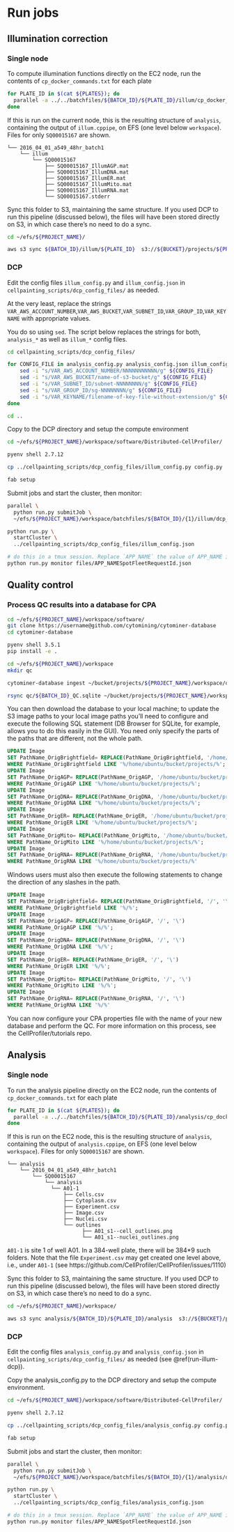 # Run jobs

## Illumination correction
### Single node
To compute illumination functions directly on the EC2 node, run the contents of `cp_docker_commands.txt` for each plate

```sh
for PLATE_ID in $(cat ${PLATES}); do 
  parallel -a ../../batchfiles/${BATCH_ID}/${PLATE_ID}/illum/cp_docker_commands.txt
done
```

If this is run on the current node, this is the resulting structure of `analysis`, containing the output of `illum.cppipe`, on EFS (one level below `workspace`). Files for only `SQ00015167` are shown.

```
└── 2016_04_01_a549_48hr_batch1
    └── illum
        └── SQ00015167
            ├── SQ00015167_IllumAGP.mat
            ├── SQ00015167_IllumDNA.mat
            ├── SQ00015167_IllumER.mat
            ├── SQ00015167_IllumMito.mat
            ├── SQ00015167_IllumRNA.mat
            └── SQ00015167.stderr
```

Sync this folder to S3, maintaining the same structure. If you used DCP to run this pipeline (discussed below), the files will have been stored directly on S3, in which case there's no need to do a sync.

```sh
cd ~/efs/${PROJECT_NAME}/

aws s3 sync ${BATCH_ID}/illum/${PLATE_ID}  s3://${BUCKET}/projects/${PROJECT_NAME}/${BATCH_ID}/illum/${PLATE_ID}
```

### DCP {#run-illum-dcp}
Edit the config files `illum_config.py` and `illum_config.json` in `cellpainting_scripts/dcp_config_files/` as needed. 

At the very least, replace the strings `VAR_AWS_ACCOUNT_NUMBER`,`VAR_AWS_BUCKET`,`VAR_SUBNET_ID`,`VAR_GROUP_ID`,`VAR_KEYNAME` with appropriate values. 

You do so using `sed`. The script below replaces the strings for both, `analysis_*` as well as `illum_*` config files.

```sh
cd cellpainting_scripts/dcp_config_files/

for CONFIG_FILE in analysis_config.py analysis_config.json illum_config.py illum_config.json; do 
    sed -i "s/VAR_AWS_ACCOUNT_NUMBER/NNNNNNNNNNN/g" ${CONFIG_FILE}
    sed -i "s/VAR_AWS_BUCKET/name-of-s3-bucket/g" ${CONFIG_FILE}
    sed -i "s/VAR_SUBNET_ID/subnet-NNNNNNNN/g" ${CONFIG_FILE}
    sed -i "s/VAR_GROUP_ID/sg-NNNNNNNN/g" ${CONFIG_FILE}
    sed -i "s/VAR_KEYNAME/filename-of-key-file-without-extension/g" ${CONFIG_FILE}
done

cd ..
```

Copy to the DCP directory and setup the compute environment

```sh
cd ~/efs/${PROJECT_NAME}/workspace/software/Distributed-CellProfiler/

pyenv shell 2.7.12

cp ../cellpainting_scripts/dcp_config_files/illum_config.py config.py

fab setup
```

Submit jobs and start the cluster, then monitor:

```sh
parallel \
  python run.py submitJob \
  ~/efs/${PROJECT_NAME}/workspace/batchfiles/${BATCH_ID}/{1}/illum/dcp_config.json :::: ${PLATES}

python run.py \
  startCluster \
  ../cellpainting_scripts/dcp_config_files/illum_config.json

# do this in a tmux session. Replace `APP_NAME` the value of APP_NAME in `illum_config.py`
python run.py monitor files/APP_NAMESpotFleetRequestId.json
```


## Quality control
### Process QC results into a database for CPA

```sh
cd ~/efs/${PROJECT_NAME}/workspace/software/
git clone https://username@github.com/cytomining/cytominer-database
cd cytominer-database

pyenv shell 3.5.1
pip install -e .

cd ~/efs/${PROJECT_NAME}/workspace
mkdir qc

cytominer-database ingest ~/bucket/projects/${PROJECT_NAME}/workspace/qc/${BATCH_ID}/results sqlite:///qc/${BATCH_ID}_QC.sqlite -c software/cytominer-database/cytominer_database/config/config_default.ini --no-munge

rsync qc/${BATCH_ID}_QC.sqlite ~/bucket/projects/${PROJECT_NAME}/workspace/qc/${BATCH_ID}_QC.sqlite
```

You can then download the database to your local machine; to update the S3 image paths to your local image paths 
you'll need to configure and execute the following SQL statement (DB Browser for SQLite, for example, allows you 
to do this easily in the GUI).  You need only specify the parts of the paths that are different, not the whole path.

```sql
UPDATE Image
SET PathName_OrigBrightfield= REPLACE(PathName_OrigBrightfield, '/home/ubuntu/bucket/projects/s3/path/to/files/', '/local/path/to/files/')
WHERE PathName_OrigBrightfield LIKE '%/home/ubuntu/bucket/projects/%';
UPDATE Image
SET PathName_OrigAGP= REPLACE(PathName_OrigAGP, '/home/ubuntu/bucket/projects/s3/path/to/files/', '/local/path/to/files/')
WHERE PathName_OrigAGP LIKE '%/home/ubuntu/bucket/projects/%';
UPDATE Image
SET PathName_OrigDNA= REPLACE(PathName_OrigDNA, '/home/ubuntu/bucket/projects/s3/path/to/files/', '/local/path/to/files/')
WHERE PathName_OrigDNA LIKE '%/home/ubuntu/bucket/projects/%';
UPDATE Image
SET PathName_OrigER= REPLACE(PathName_OrigER, '/home/ubuntu/bucket/projects/s3/path/to/files/', '/local/path/to/files/')
WHERE PathName_OrigER LIKE '%/home/ubuntu/bucket/projects/%';
UPDATE Image
SET PathName_OrigMito= REPLACE(PathName_OrigMito, '/home/ubuntu/bucket/projects/s3/path/to/files/', '/local/path/to/files/')
WHERE PathName_OrigMito LIKE '%/home/ubuntu/bucket/projects/%';
UPDATE Image
SET PathName_OrigRNA= REPLACE(PathName_OrigRNA, '/home/ubuntu/bucket/projects/s3/path/to/files/', '/local/path/to/files/')
WHERE PathName_OrigRNA LIKE '%/home/ubuntu/bucket/projects/%'
```

Windows users must also then execute the following statements to change the direction of any slashes in the path.

```sql
UPDATE Image
SET PathName_OrigBrightfield= REPLACE(PathName_OrigBrightfield, '/', '\')
WHERE PathName_OrigBrightfield LIKE '%/%';
UPDATE Image
SET PathName_OrigAGP= REPLACE(PathName_OrigAGP, '/', '\')
WHERE PathName_OrigAGP LIKE '%/%';
UPDATE Image
SET PathName_OrigDNA= REPLACE(PathName_OrigDNA, '/', '\')
WHERE PathName_OrigDNA LIKE '%/%';
UPDATE Image
SET PathName_OrigER= REPLACE(PathName_OrigER, '/', '\')
WHERE PathName_OrigER LIKE '%/%';
UPDATE Image
SET PathName_OrigMito= REPLACE(PathName_OrigMito, '/', '\')
WHERE PathName_OrigMito LIKE '%/%';
UPDATE Image
SET PathName_OrigRNA= REPLACE(PathName_OrigRNA, '/', '\')
WHERE PathName_OrigRNA LIKE '%/%'
```

You can now configure your CPA properties file with the name of your new database and perform the QC.
For more information on this process, see the CellProfiler/tutorials repo.


## Analysis 
### Single node
To run the analysis pipeline directly on the EC2 node, run the contents of `cp_docker_commands.txt` for each plate

```sh
for PLATE_ID in $(cat ${PLATES}); do 
  parallel -a ../../batchfiles/${BATCH_ID}/${PLATE_ID}/analysis/cp_docker_commands.txt
done

```

If this is run on the EC2 node, this is the resulting structure of `analysis`, containing the output of `analysis.cppipe`, on EFS (one level below `workspace`). Files for only `SQ00015167` are shown.


```
└── analysis
    └── 2016_04_01_a549_48hr_batch1
        └── SQ00015167
            └── analysis
              └── A01-1
                  ├── Cells.csv
                  ├── Cytoplasm.csv
                  ├── Experiment.csv
                  ├── Image.csv
                  ├── Nuclei.csv
                  └── outlines
                        ├── A01_s1--cell_outlines.png
                        └── A01_s1--nuclei_outlines.png
```

`A01-1` is site 1 of well A01. In a 384-well plate, there will be 384\*9 such folders.
Note that the file `Experiment.csv` may get created one level above, i.e., under `A01-1` (see https://github.com/CellProfiler/CellProfiler/issues/1110)

Sync this folder to S3, maintaining the same structure. If you used DCP to run this pipeline (discussed below), the files will have been stored directly on S3, in which case there's no need to do a sync.


```sh
cd ~/efs/${PROJECT_NAME}/workspace/

aws s3 sync analysis/${BATCH_ID}/${PLATE_ID}/analysis  s3://${BUCKET}/projects/${PROJECT_NAME}/workspace/analysis/${BATCH_ID}/${PLATE_ID}/analysis/
```

### DCP

Edit the config files `analysis_config.py` and `analysis_config.json` in `cellpainting_scripts/dcp_config_files/` as needed (see \@ref(run-illum-dcp)).

Copy the analysis_config.py to the DCP directory and setup the compute environment.

```sh
cd ~/efs/${PROJECT_NAME}/workspace/software/Distributed-CellProfiler/

pyenv shell 2.7.12

cp ../cellpainting_scripts/dcp_config_files/analysis_config.py config.py

fab setup
```

Submit jobs and start the cluster, then monitor:

```sh
parallel \
  python run.py submitJob \
  ~/efs/${PROJECT_NAME}/workspace/batchfiles/${BATCH_ID}/{1}/analysis/dcp_config.json :::: ${PLATES}

python run.py \
  startCluster \
  ../cellpainting_scripts/dcp_config_files/analysis_config.json

# do this in a tmux session. Replace `APP_NAME` the value of APP_NAME in `analysis_config.py`
python run.py monitor files/APP_NAMESpotFleetRequestId.json
```

